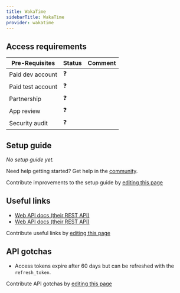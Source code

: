 ```yaml
---
title: WakaTime
sidebarTitle: WakaTime
provider: wakatime
---
```




<Overview />
<PreBuiltTooling provider={providers[pageMetadata.provider]} />
<PreBuiltUseCases />

## Access requirements
| Pre-Requisites | Status | Comment|
| - | - | - |
| Paid dev account | ❓ |  |
| Paid test account | ❓ |  |
| Partnership | ❓ | |
| App review | ❓ |  |
| Security audit | ❓ | |


## Setup guide

_No setup guide yet._

<Tip>Need help getting started? Get help in the [community](https://nango.dev/slack).</Tip>

<Note>Contribute improvements to the setup guide by [editing this page](https://github.com/nangohq/nango/tree/master/docs-v2/integrations/all/wakatime.mdx)</Note>


## Useful links

-   [Web API docs (their REST API)](https://wakatime.com/developers)
-   [Web API docs (their REST API)](https://wakatime.com/developers#authentication)

<Note>Contribute useful links by [editing this page](https://github.com/nangohq/nango/tree/master/docs-v2/integrations/all/wakatime.mdx)</Note>

## API gotchas

-   Access tokens expire after 60 days but can be refreshed with the `refresh_token`.

<Note>Contribute API gotchas by [editing this page](https://github.com/nangohq/nango/tree/master/docs-v2/integrations/all/wakatime.mdx)</Note>
